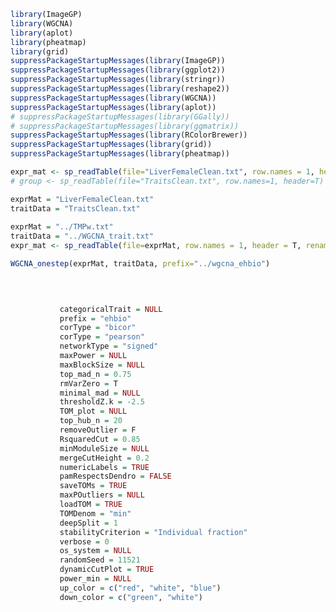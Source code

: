 ```r
library(ImageGP)
library(WGCNA)
library(aplot)
library(pheatmap)
library(grid)
suppressPackageStartupMessages(library(ImageGP))
suppressPackageStartupMessages(library(ggplot2))
suppressPackageStartupMessages(library(stringr))
suppressPackageStartupMessages(library(reshape2))
suppressPackageStartupMessages(library(WGCNA))
suppressPackageStartupMessages(library(aplot))
# suppressPackageStartupMessages(library(GGally))
# suppressPackageStartupMessages(library(ggmatrix))
suppressPackageStartupMessages(library(RColorBrewer))
suppressPackageStartupMessages(library(grid))
suppressPackageStartupMessages(library(pheatmap))

expr_mat <- sp_readTable(file="LiverFemaleClean.txt", row.names = 1, header = T)
# group <- sp_readTable(file="TraitsClean.txt", row.names=1, header=T)

exprMat = "LiverFemaleClean.txt"  
traitData = "TraitsClean.txt"
           
exprMat = "../TMPw.txt"
traitData = "../WGCNA_trait.txt"     
expr_mat <- sp_readTable(file=exprMat, row.names = 1, header = T, renameDuplicateRowNames = T)

WGCNA_onestep(exprMat, traitData, prefix="../wgcna_ehbio")

     
           

           categoricalTrait = NULL
           prefix = "ehbio"
           corType = "bicor"
           corType = "pearson"
           networkType = "signed"
           maxPower = NULL
           maxBlockSize = NULL
           top_mad_n = 0.75
           rmVarZero = T
           minimal_mad = NULL
           thresholdZ.k = -2.5
           TOM_plot = NULL
           top_hub_n = 20
           removeOutlier = F
           RsquaredCut = 0.85
           minModuleSize = NULL
           mergeCutHeight = 0.2
           numericLabels = TRUE
           pamRespectsDendro = FALSE
           saveTOMs = TRUE
           maxPOutliers = NULL
           loadTOM = TRUE
           TOMDenom = "min"
           deepSplit = 1
           stabilityCriterion = "Individual fraction"
           verbose = 0
           os_system = NULL
           randomSeed = 11521
           dynamicCutPlot = TRUE
           power_min = NULL
           up_color = c("red", "white", "blue")
           down_color = c("green", "white")
```


